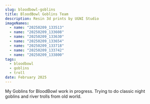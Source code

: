 ```yaml
---
slug: bloodbowl-goblins
title: BloodBowl Goblins Team
description: Resin 3d prints by UGNI Studio
imageNames:
  - name: "20250209_133513"
  - name: "20250209_133608"
  - name: "20250209_133630"
  - name: "20250209_133654"
  - name: "20250209_133718"
  - name: "20250209_133742"
  - name: "20250209_133800"
tags:
  - bloodbowl
  - goblins
  - troll
date: February 2025
---
```


My Goblins for BloodBowl work in progress. Trying to do classic night goblins and river trolls from old world.
